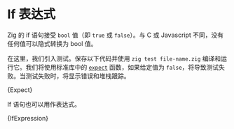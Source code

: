 

# If 表达式

Zig 的 if 语句接受 `bool` 值（即 `true` 或 `false`）。与 C 或 Javascript 不同，没有任何值可以隐式转换为 bool 值。

在这里，我们引入测试。保存以下代码并使用 `zig test file-name.zig` 编译和运行它。我们将使用标准库中的 [`expect`](https://ziglang.org/documentation/master/std/#std;testing.expect)
函数，如果给定值为 `false`，将导致测试失败。当测试失败时，将显示错误和堆栈跟踪。

<CodeBlock language="zig">{Expect}</CodeBlock>

If 语句也可以用作表达式。

<CodeBlock language="zig">{IfExpression}</CodeBlock>
